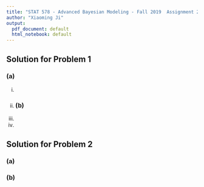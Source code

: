 ```yaml
---
title: "STAT 578 - Advanced Bayesian Modeling - Fall 2019  Assignment 2"
author: "Xiaoming Ji"
output:
  pdf_document: default
  html_notebook: default
---
```

## Solution for Problem 1
### (a)
(i)
(ii)
### (b)
(i)
(ii)

## Solution for Problem 2
### (a)

### (b)
